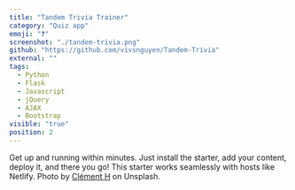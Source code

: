 ```yaml
---
title: "Tandem Trivia Trainer"
category: "Quiz app"
emoji: "❓"
screenshot: "./tandem-trivia.png"
github: "https://github.com/vivsnguyen/Tandem-Trivia"
external: ""
tags:
  - Python
  - Flask
  - Javascript
  - jQuery
  - AJAX
  - Bootstrap
visible: "true"
position: 2
---
```


Get up and running within minutes. Just install the starter, add your content, deploy it, and there you go! This starter works seamlessly with hosts like Netlify. Photo by <a href="https://unsplash.com/@clemhlrdt?utm_source=unsplash&utm_medium=referral&utm_content=creditCopyText" target="_blank" rel="nofollow noopener noreferrer" aria-label="External Link">Clément H</a> on Unsplash.